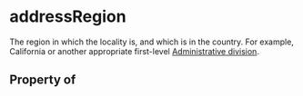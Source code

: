 # addressRegion

The region in which the locality is, and which is in the country. For example, California or another appropriate first-level <a href="https://en.wikipedia.org/wiki/List_of_administrative_divisions_by_country">Administrative division</a>.

## Property of



